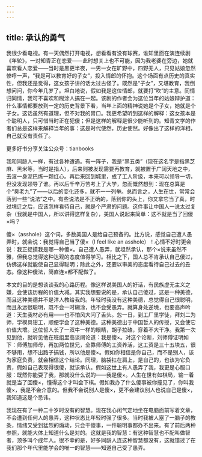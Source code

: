 ```yaml
---
---
---
```

title: 承认的勇气
---

我很少看电视。有一天偶然打开电视，想看看有没有球赛，谁知里面在演连续剧《年轮》，一对知青正在恋爱——此时想关上也不可能，因为我老婆在旁边，她就喜欢看人恋爱——当时是黑更半夜，一男一女在旷野中，四野无人，只见姑娘忽然惨呼一声，“我是可以教育好的子女”，投入情郎的怀抱。这个场面有点历史的真实性，但我还是觉得，这女孩子讲的话太过古怪了。既然是“子女”，又堪教育，我倒想问问，你今年几岁了。坦白地说，假如我是这位情郎，就要打“吹”的主意。同情归同情，我可不喜欢和糊涂人搞在一起。该剧的作者会为这位当年的姑娘辩护道：什么事情都要放到一定的历史背景下看，当年上面的精神说她是个子女，她就是个子女。这话虽然有道理，但不对我的胃口。我更希望听到这样的解释：这女孩本是个聪明人，只可惜当时正在犯傻；但是这样的解释是很少能听到的。知青文学的作者们总是这样来解释当年的事：这是时代使然，历史使然。好像出了这样的洋相，自己就没有责任了。

更多好书分享关注公众号：tianbooks

我和同龄人一样，有过各种遭遇。有一阵子，我是“黑五类”（现在这名字是指黑芝麻、黑米等，当时是指人），后来则被发现需要再教育，就被置于广阔天地之中，去滚一身泥巴炼一颗红心。再后来回到城里，成了工人阶级，本来可以领导一切，但没发现领导了谁。再以后千辛万苦考上了大学，忽而慨然想到：现在总算是个“臭老九”了——以后的变化还多，就不一一列举。总而言之，人生在世，常常会落到一些“说法”之中。有些说法是不正确的，落到你的头上，你又拿它当了真，时过境迁之后，应该怎样看待自己，就是个严肃的问题。这件事让中国人一说太过复杂（我就是中国人，所以讲得这样复杂），美国人说起来简单：这不就是当了回傻×吗？

傻×（asshole）这个词，多数美国人是给自己预备的。比方说，感觉自己遭人愚弄时，就会说：我觉得自己当了傻×（I feel like an asshole）！心情不好时更会说：我正捉摸我是哪一种傻×。自己遭人愚弄，就坦然承认，那个×说来虽然不雅，但我总觉得这种达观的态度值得学习。相比之下，国人总不肯承认自己傻过，仿佛这样就能使自己显得聪明；除此之外，还要以审美的态度看待自己过去的丑态。像这种傻法，简直连×都不配做了。

本文的目的是想谈谈我的心路历程。像这样说美国人的好话，有民族虚无主义之嫌，会使该历程的价值大减。其实我想要说的是，承认自己傻过，这是一种美德，而且这种美德并不是洋人教给我的。年轻时我没有这种美德，总觉得自己很聪明，而且永远很聪明，既不会一时糊涂，也不会受愚弄。就算身处逆境，也要高声吟道：天生我材必有用——也不怕风大闪了舌头。忽一日，到工厂里学徒，拜刘二为师，学模具钳工，顺便学会了这种美德。这种美德出于中国哲人的传授，又会使它价值大增。这位哲人长了一双牛一样的眼睛，胡子拉碴，穿着不大干净。我第一次见到他，就听见他在班组里高谈阔论道：我是傻×。对这个论断，刘师傅证明如下：师傅加师母，再加两位世兄，全靠师傅的工资养活，这工资是三十五块五，很不够用，想不出路子搞钱，所以他是傻×。假如你相信是你自己，而不是别人，该为家庭负责，就会相信这个结论。同理，脑袋扛在肩上，是自己的，也该为它负责，假如自己表现得很傻，就该承认。假如这世上有人愚弄了我，我更是心服口服：既然你能耍了我，那就没什么说的——我是傻×。人生在世有如棋局，输一着就是当了回傻×，懂得这个才叫会下棋。假如我办了什么傻事被你撞见了，你叫我傻×，我是不会介意的。但我不会说别人是傻×，更不会建议别人也说自己是傻×，我知道这是个忌讳。

我现在有了一种二十岁时没有的智慧。现在我心闲气定地坐在电脑面前写着文章，不会遭到任何人的愚弄，这种状态比年轻时强了很多。当时我被人塞了一脑子的教条，情绪又受到猛烈的煽动，只会干傻事，一件聪明事都办不出来。有了前后两种参照，就能大体上知道什么是对的。这就是我的智慧：有这种智慧也不配叫做智者，顶多叫个成年人。很不幸的是，好多同龄人连这种智慧都没有，这就错过了在我们那个年代里能学会的唯一的智慧——知道自己受了愚弄。